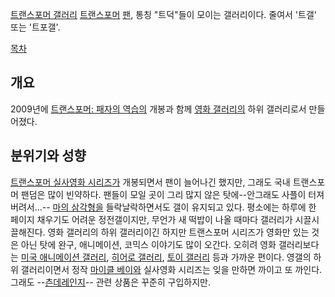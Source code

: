 [http://gall.dcinside.com/board/lists/?id=transformers 트랜스포머 갤러리]
[[트랜스포머]] [[팬]], 통칭 "트덕"들이 모이는 갤러리이다. 줄여서 '트갤' 또는 '트포갤'.

[[목차]]

== 개요 ==
2009년에 [[트랜스포머: 패자의 역습]]의 개봉과 함께 [[영화 갤러리]]의 하위 갤러리로서 만들어졌다.

== 분위기와 성향 ==
[[트랜스포머 실사영화 시리즈]]가 개봉되면서 팬이 늘어나긴 했지만, 그래도 국내 트랜스포머 팬덤은 많이 빈약하다. 팬들이 모일 곳이 그리 많지 않은 탓에--안그래도 사플이 터져버려서...-- [[마의 삼각형]]을 들락날락하면서도 갤이 유지되고 있다. 평소에는 하루에 한 페이지 채우기도 어려운 정전갤이지만, 무언가 새 떡밥이 나올 때마다 갤러리가 시끌시끌해진다.
영화 갤러리의 하위 갤러리이긴 하지만 트랜스포머 시리즈가 영화만 있는 것은 아닌 탓에 완구, 애니메이션, 코믹스 이야기도 많이 오간다. 오히려 영화 갤러리보다는 [[미국 애니메이션 갤러리]], [[히어로 갤러리]], [[토이 갤러리]] 등과 가까운 편이다.
영갤의 하위 갤러리이면서 정작 [[마이클 베이]]와 실사영화 시리즈는 잊을 만하면 까이고 또 까인다. 그래도 --[[츤데레]]인지-- 관련 상품은 꾸준히 구입하지만.
